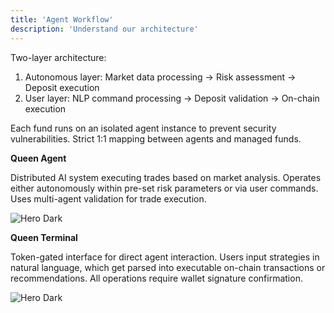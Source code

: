 ```yaml
---
title: 'Agent Workflow'
description: 'Understand our architecture'
---
```


Two-layer architecture:

1. Autonomous layer: Market data processing → Risk assessment → Deposit execution
2. User layer: NLP command processing → Deposit validation → On-chain execution

Each fund runs on an isolated agent instance to prevent security vulnerabilities. Strict 1:1 mapping between agents and managed funds.

**Queen Agent**

Distributed AI system executing trades based on market analysis. Operates either autonomously within pre-set risk parameters or via user commands. Uses multi-agent validation for trade execution.

<img alt="Hero Dark" classname="hidden dark:block" src="https://deswarm.gitbook.io/~gitbook/image?url=https%3A%2F%2F3018080588-files.gitbook.io%2F%7E%2Ffiles%2Fv0%2Fb%2Fgitbook-x-prod.appspot.com%2Fo%2Fspaces%252FrK6cxwj3Bjme6nKZbNnT%252Fuploads%252FvhRajYzT7MRWD8zeZomm%252Fimage.png%3Falt%3Dmedia%26token%3Ded3baf89-f39c-4c25-b0bc-cc01a6afb19a&width=768&dpr=4&quality=100&sign=335888db&sv=2" />

**Queen Terminal**

Token-gated interface for direct agent interaction. Users input strategies in natural language, which get parsed into executable on-chain transactions or recommendations. All operations require wallet signature confirmation.

<img alt="Hero Dark" classname="hidden dark:block" src="https://deswarm.gitbook.io/~gitbook/image?url=https%3A%2F%2F3018080588-files.gitbook.io%2F%7E%2Ffiles%2Fv0%2Fb%2Fgitbook-x-prod.appspot.com%2Fo%2Fspaces%252FrK6cxwj3Bjme6nKZbNnT%252Fuploads%252F3LDBoS317gTKUrA6u8NO%252Fimage.webp%3Falt%3Dmedia%26token%3D731e8b27-7c07-4b4b-9521-37965fb44e43&width=768&dpr=4&quality=100&sign=dd3d0388&sv=2" />